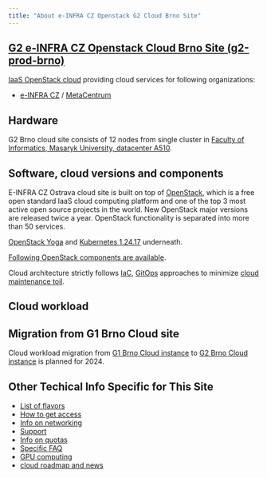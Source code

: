 ```yaml
---
title: "About e-INFRA CZ Openstack G2 Cloud Brno Site"
---
```

## [G2 e-INFRA CZ Openstack Cloud Brno Site (g2-prod-brno)](https://brno.openstack.cloud.e-infra.cz/)

[IaaS OpenStack cloud](https://brno.openstack.cloud.e-infra.cz/) providing cloud services for following organizations:

 - [e-INFRA CZ](https://www.e-infra.cz/en) / [MetaCentrum](https://www.metacentrum.cz/en/index.html)

## Hardware

G2 Brno cloud site consists of 12 nodes from single cluster in [Faculty of Informatics, Masaryk University, datacenter A510](https://www.fi.muni.cz/index.html.en).


## Software, cloud versions and components

E-INFRA CZ Ostrava cloud site is built on top of [OpenStack](https://www.openstack.org/), which is a free open standard IaaS cloud computing platform
and one of the top 3 most active open source projects in the world. New OpenStack major versions are
released twice a year. OpenStack functionality is separated into more than 50 services.

[OpenStack Yoga](https://www.openstack.org/software/yoga/) and [Kubernetes 1.24.17](https://kubernetes.io/blog/2022/05/03/kubernetes-1-24-release-announcement/) underneath.

[Following OpenStack components are available](./brno-g2-site/openstack-components).

Cloud architecture strictly follows [IaC](https://en.wikipedia.org/wiki/Infrastructure_as_code), [GitOps](https://opengitops.dev/) approaches to minimize [cloud maintenance toil](https://sre.google/workbook/eliminating-toil/).

## Cloud workload

## Migration from G1 Brno Cloud site

Cloud workload migration from [G1 Brno Cloud instance](./docs/additional-information/g1-deprecation) to [G2 Brno Cloud instance](./brno-g2-site) is planned for 2024.

## Other Techical Info Specific for This Site

 * [List of flavors](./brno-g2-site/flavors)
 * [How to get access](./brno-g2-site/get-access)
 * [Info on networking](./brno-g2-site/networking)
 * [Support](./brno-g2-site/get-support)
 * [Info on quotas](./brno-g2-site/quota-limits)
 * [Specific FAQ](./brno-g2-site/faq)
 * [GPU computing](./brno-g2-site/gpu-computing)
 * [cloud roadmap and news](./brno-g2-site/roadmap-news)
